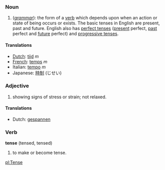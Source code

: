 ===Noun===
#(''[[grammar]]''): the form of a [[verb]] which depends upon when an action or state of being occurs or exists. The basic tenses in English are present, past and future. English also has [[perfect tense]]s ([[present tense|present]] perfect, [[past tense|past]] perfect and [[future tense|future]] perfect) and [[progressive tense]]s.

====Translations====
*[[Dutch]]: [[tijd]] ''m''
*[[French]]: [[temps]] ''m''
*Italian: [[tempo]] ''m''
*Japanese: [[時制]] (じせい)

===Adjective===
#showing signs of stress or strain; not relaxed.

==== Translations ====
*Dutch: [[gespannen]]

===Verb===
'''tense''' (tensed, tensed)
#to make or become tense.

[[pl:Tense]]